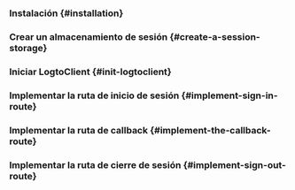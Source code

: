 

<GoGuideTip />

### Instalación \{#installation}

<Installation />

### Crear un almacenamiento de sesión \{#create-a-session-storage}

<CreateSessionStorage />

### Iniciar LogtoClient \{#init-logtoclient}

<InitLogtoClient />

### Implementar la ruta de inicio de sesión \{#implement-sign-in-route}

<ImplementSignInRoute />

### Implementar la ruta de callback \{#implement-the-callback-route}

<ImplementCallbackRoute />

### Implementar la ruta de cierre de sesión \{#implement-sign-out-route}

<ImplementSignOutRoute />

<Checkpoint />
